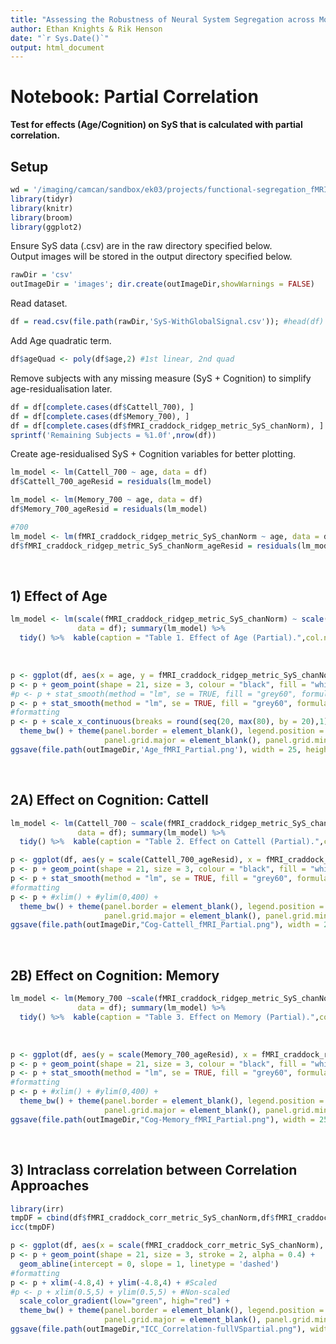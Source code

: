 ```yaml
---
title: "Assessing the Robustness of Neural System Segregation across Modality, Task & Time"
author: Ethan Knights & Rik Henson
date: "`r Sys.Date()`"
output: html_document
---
```


# Notebook: Partial Correlation
**Test for effects (Age/Cognition) on SyS that is calculated with partial correlation. **

## Setup
```r
wd = '/imaging/camcan/sandbox/ek03/projects/functional-segregation_fMRI-MEG/R'; setwd(wd)
library(tidyr)
library(knitr)
library(broom)
library(ggplot2)
```

Ensure SyS data (.csv) are in the raw directory specified below.<br>
  Output images will be stored in the output directory specified below. <br>
```r
rawDir = 'csv'
outImageDir = 'images'; dir.create(outImageDir,showWarnings = FALSE)
```
Read dataset.
```r
df = read.csv(file.path(rawDir,'SyS-WithGlobalSignal.csv')); #head(df)
```
Add Age quadratic term.
```r
df$ageQuad <- poly(df$age,2) #1st linear, 2nd quad
```
Remove subjects with any missing measure (SyS + Cognition) to simplify age-residualisation later.
```r
df = df[complete.cases(df$Cattell_700), ]
df = df[complete.cases(df$Memory_700), ]
df = df[complete.cases(df$fMRI_craddock_ridgep_metric_SyS_chanNorm), ]
sprintf('Remaining Subjects = %1.0f',nrow(df))
```
Create age-residualised SyS + Cognition variables for better plotting.
```r
lm_model <- lm(Cattell_700 ~ age, data = df)
df$Cattell_700_ageResid = residuals(lm_model)

lm_model <- lm(Memory_700 ~ age, data = df)
df$Memory_700_ageResid = residuals(lm_model)

#700
lm_model <- lm(fMRI_craddock_ridgep_metric_SyS_chanNorm ~ age, data = df)
df$fMRI_craddock_ridgep_metric_SyS_chanNorm_ageResid = residuals(lm_model)
```
<br>

## 1) Effect of Age
```r
lm_model <- lm(scale(fMRI_craddock_ridgep_metric_SyS_chanNorm) ~ scale(ageQuad),
               data = df); summary(lm_model) %>% 
  tidy() %>%  kable(caption = "Table 1. Effect of Age (Partial).",col.names = c("Predictor", "B", "SE", "t", "p"),  digits = c(0, 2, 3, 2, 3))
```
<br>

```r
p <- ggplot(df, aes(x = age, y = fMRI_craddock_ridgep_metric_SyS_chanNorm))
p <- p + geom_point(shape = 21, size = 3, colour = "black", fill = "white", stroke = 2)
#p <- p + stat_smooth(method = "lm", se = TRUE, fill = "grey60", formula = y ~ x, colour = "springgreen3", size = 3)
p <- p + stat_smooth(method = "lm", se = TRUE, fill = "grey60", formula = y ~ poly(x,2, raw = TRUE), colour = "springgreen3", size = 3)
#formatting
p <- p + scale_x_continuous(breaks = round(seq(20, max(80), by = 20),1),limits = c(15,90)) + #ylim(0,400) +
  theme_bw() + theme(panel.border = element_blank(), legend.position = "none",text = element_text(size=14),
                     panel.grid.major = element_blank(), panel.grid.minor = element_blank(), axis.line = element_line(colour = "black",size = 1.5),axis.ticks = element_line(colour = "black", size = 1.5))
ggsave(file.path(outImageDir,'Age_fMRI_Partial.png'), width = 25, height = 25, units = 'cm', dpi = 300); p
```
<br>


  
## 2A) Effect on Cognition: Cattell
  
```r
lm_model <- lm(Cattell_700 ~ scale(fMRI_craddock_ridgep_metric_SyS_chanNorm) * scale(ageQuad),
               data = df); summary(lm_model) %>% 
  tidy() %>%  kable(caption = "Table 2. Effect on Cattell (Partial).",col.names = c("Predictor", "B", "SE", "t", "p"),  digits = c(0, 2, 3, 2, 3))
```

```r
p <- ggplot(df, aes(y = scale(Cattell_700_ageResid), x = fMRI_craddock_ridgep_metric_SyS_chanNorm_ageResid))
p <- p + geom_point(shape = 21, size = 3, colour = "black", fill = "white", stroke = 2)
p <- p + stat_smooth(method = "lm", se = TRUE, fill = "grey60", formula = y ~ x, colour = "springgreen3", size = 3)
#formatting
p <- p + #xlim() + #ylim(0,400) +
  theme_bw() + theme(panel.border = element_blank(), legend.position = "none",text = element_text(size=14),
                     panel.grid.major = element_blank(), panel.grid.minor = element_blank(), axis.line = element_line(colour = "black",size = 1.5),axis.ticks = element_line(colour = "black", size = 1.5))
ggsave(file.path(outImageDir,"Cog-Cattell_fMRI_Partial.png"), width = 25, height = 25, units = 'cm', dpi = 300); p
```
<br>

## 2B) Effect on Cognition: Memory
  
```r
lm_model <- lm(Memory_700 ~scale(fMRI_craddock_ridgep_metric_SyS_chanNorm) * scale(ageQuad),
               data = df); summary(lm_model) %>% 
  tidy() %>%  kable(caption = "Table 3. Effect on Memory (Partial).",col.names = c("Predictor", "B", "SE", "t", "p"),  digits = c(0, 2, 3, 2, 3))
```

<br>
```r
p <- ggplot(df, aes(y = scale(Memory_700_ageResid), x = fMRI_craddock_ridgep_metric_SyS_chanNorm))
p <- p + geom_point(shape = 21, size = 3, colour = "black", fill = "white", stroke = 2)
p <- p + stat_smooth(method = "lm", se = TRUE, fill = "grey60", formula = y ~ x, colour = "springgreen3", size = 3)
#formatting
p <- p + #xlim() + #ylim(0,400) +
  theme_bw() + theme(panel.border = element_blank(), legend.position = "none",text = element_text(size=14),
                     panel.grid.major = element_blank(), panel.grid.minor = element_blank(), axis.line = element_line(colour = "black",size = 1.5),axis.ticks = element_line(colour = "black", size = 1.5))
ggsave(file.path(outImageDir,"Cog-Memory_fMRI_Partial.png"), width = 25, height = 25, units = 'cm', dpi = 300); p
```
<br>

## 3) Intraclass correlation between Correlation Approaches

```r
library(irr)
tmpDF = cbind(df$fMRI_craddock_corr_metric_SyS_chanNorm,df$fMRI_craddock_ridgep_metric_SyS_chanNorm)
icc(tmpDF)
```

```r
p <- ggplot(df, aes(x = scale(fMRI_craddock_corr_metric_SyS_chanNorm), y = scale(fMRI_craddock_ridgep_metric_SyS_chanNorm), colour = age))
p <- p + geom_point(shape = 21, size = 3, stroke = 2, alpha = 0.4) + 
  geom_abline(intercept = 0, slope = 1, linetype = 'dashed')
#formatting
p <- p + xlim(-4.8,4) + ylim(-4.8,4) + #Scaled
#p <- p + xlim(0.5,5) + ylim(0.5,5) + #Non-scaled
  scale_color_gradient(low="green", high="red") +
  theme_bw() + theme(panel.border = element_blank(), legend.position = "right",text = element_text(size=14),
                     panel.grid.major = element_blank(), panel.grid.minor = element_blank(), axis.line = element_line(colour = "black",size = 1.5),axis.ticks = element_line(colour = "black", size = 1.5))
ggsave(file.path(outImageDir,"ICC_Correlation-fullVSpartial.png"), width = 25, height = 25, units = 'cm', dpi = 300); p
```
<br>

